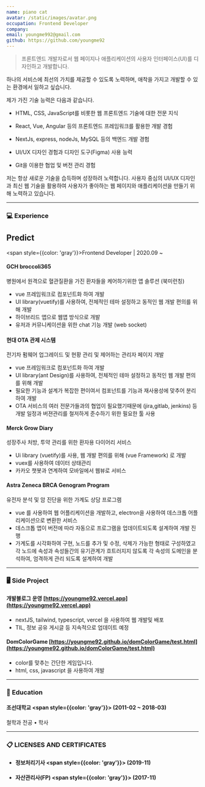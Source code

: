 ```yaml
---
name: piano cat
avatar: /static/images/avatar.png
occupation: Frontend Developer
company: 
email: youngme992@gmail.com
github: https://github.com/youngme92
---
```


> 프론트엔드 개발자로서 웹 페이지나 애플리케이션의 사용자 인터페이스(UI)를 디자인하고 개발합니다.

하나의 서비스에 최선의 가치를 제공할 수 있도록 노력하며, 애착을 가지고 개발할 수 있는 환경에서 일하고 싶습니다.

제가 가진 기술 능력은 다음과 같습니다.

- HTML, CSS, JavaScript를 비롯한 웹 프론트엔드 기술에 대한 전문 지식

- React, Vue, Angular 등의 프론트엔드 프레임워크를 활용한 개발 경험

- NextJs, express, nodeJs, MySQL 등의 백엔드 개발 경험

- UI/UX 디자인 경험과 디자인 도구(Figma) 사용 능력

- Git을 이용한 협업 및 버전 관리 경험

저는 항상 새로운 기술을 습득하며 성장하려 노력합니다. 
사용자 중심의 UI/UX 디자인과 최신 웹 기술을 활용하여 사용자가 좋아하는 웹 페이지와 애플리케이션을 만들기 위해 노력하고 있습니다.

---

### 💻 Experience

## Predict

<span style={{color: 'gray'}}>Frontend Developer | 2020.09 ~</span>

#### GCH broccoli365

병원에서 원격으로 혈관질환을 가진 환자들을 케어하기위한 앱 솔루션 (북미런칭)

- vue 프레임워크로 컴포넌트화 하여 개발
- UI library(vuetify)를 사용하여, 전체적인 테마 설정하고 동적인 웹 개발 편의를 위해 개발
- 하이브리드 앱으로 웹앱 방식으로 개발
- 유저과 커뮤니케이션을 위한 chat 기능 개발 (web socket)


#### 현대 OTA 관제 시스템

전기차 펌웨어 업그레이드 및 현황 관리 및 제어하는 관리자 페이지 개발

- vue 프레임워크로 컴포넌트화 하여 개발
- UI library(ant Design)를 사용하여, 전체적인 테마 설정하고 동적인 웹 개발 편의를 위해 개발
- 필요한 기능과 설계가 복잡한 편이여서 컴포넌트를 기능과 재사용성에 맞추어 분리하여 개발
- OTA 서비스의 여러 전문가들과의 협업이 필요했기때문에 (jira,gitlab, jenkins) 등 개발 일정과 버젼관리를 철저하게 준수하기 위한 필요한 툴 사용

#### Merck Grow Diary 

성장주사 처방, 투약 관리를 위한 환자용 다이어리 서비스

- Ui library (vuetify)를 사용, 웹 개발 편의를 위해 (vue Framework) 로 개발
- vuex를 사용하여 데이터 상태관리 
- 카카오 챗봇과 연계하여 모바일에서 웹뷰로 서비스


#### Astra Zeneca BRCA Genogram Program

유전자 분석 및 암 진단을 위한 가계도 상담 프로그램

- vue 를 사용하여 웹 어플리케이션을 개발하고, electron을 사용하여 데스크톱 어플리케이션으로 변환한 서비스
- 데스크톱 앱이 버전에 따라 자동으로 프로그램을 업데이트되도록 설계하여 개발 진행
- 가계도를 시각화하여 구현, 노드를 추가 및 수정, 삭제가 가능한 형태로 구성하였고 각 노드에 속성과 속성들간의 유기관계가 흐트러지지 않도록 각 속성의 도메인을 분석하여, 엄격하게 관리 되도록 설계하여 개발

---

### 🖥 Side Project

#### 개발블로그 운영 [https://youngme92.vercel.app](https://youngme92.vercel.app)

- nextJS, tailwind, typescript, vercel 을 사용하여 웹 개발및 배포
- TIL, 정보 공유 게시글 등 지속적으로 업데이트 예정

#### DomColorGame [https://youngme92.github.io/domColorGame/test.html](https://youngme92.github.io/domColorGame/test.html)

- color를 맞추는 간단한 게임입니다.
- html, css, javascript 을 사용하여 개발

---

###  📖 Education

#### 조선대학교 <span style={{color: 'gray'}}> (2011-02 ~ 2018-03)</span>


<p style={{fontWeight: 'bold'}}>철학과 전공 • 학사</p>

---

### 📋 LICENSES AND CERTIFICATES

- #### 정보처리기사 <span style={{color: 'gray'}}> (2019-11)</span>


- #### 자산관리사(FP) <span style={{color: 'gray'}}> (2017-11)</span>
